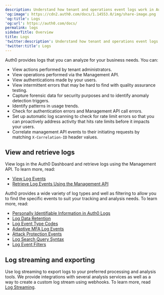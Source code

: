 ```yaml
---
description: Understand how tenant and operations event logs work in Auth0.
'og:image': https://cdn2.auth0.com/docs/1.14553.0/img/share-image.png
'og:title': Logs
'og:url': https://auth0.com/docs/
permalink: logs
sidebarTitle: Overview
title: Logs
'twitter:description': Understand how tenant and operations event logs work in Auth0.
'twitter:title': Logs
---
```

Auth0 provides logs that you can analyze for your business needs. You can:

* View actions performed by tenant administrators.
* View operations performed via the <Tooltip tip="Management API: A product to allow customers to perform administrative tasks." cta="View Glossary" href="/docs/glossary?term=Management+API">Management API</Tooltip>.
* View authentications made by your users.
* View intermittent errors that may be hard to find with quality assurance testing.
* Capture forensic data for security purposes and to identify anomaly detection triggers.
* Identify patterns in usage trends.
* Check for authentication errors and Management API call errors.
* Set up automatic log scanning to check for rate limit errors so that you can proactively address activity that hits rate limits before it impacts your users.
* Correlate management API events to their initiating requests by matching `X-Correlation-ID` header values.

## View and retrieve logs

View logs in the <Tooltip tip="Auth0 Dashboard: Auth0's main product to configure your services." cta="View Glossary" href="/docs/glossary?term=Auth0+Dashboard">Auth0 Dashboard</Tooltip> and retrieve logs using the Management API. To learn more, read:

* [View Log Events](/docs/deploy-monitor/logs/view-log-events)
* [Retrieve Log Events Using the Management API](/docs/deploy-monitor/logs/retrieve-log-events-using-mgmt-api)

Auth0 provides a wide variety of log types and well as filtering to allow you to find the specific events to suit your tracking and analysis needs. To learn more, read:

* [Personally Identifiable Information in Auth0 Logs](/docs/deploy-monitor/logs/pii-in-logs)
* [Log Data Retention](/docs/deploy-monitor/logs/log-data-retention)
* [Log Event Type Codes](/docs/deploy-monitor/logs/log-event-type-codes)
* [Adaptive MFA Log Events](/docs/secure/multi-factor-authentication/adaptive-mfa/adaptive-mfa-log-events)
* [Attack Protection Events](/docs/secure/attack-protection/view-attack-protection-events)
* [Log Search Query Syntax](/docs/deploy-monitor/logs/log-search-query-syntax)
* [Log Event Filters](/docs/deploy-monitor/logs/log-event-filters)

## Log streaming and exporting

Use log streaming to export logs to your preferred processing and analysis tools. We provide integrations with several analysis services as well as a way to create a custom log stream using webhooks. To learn more, read [Log Streaming](/docs/customize/log-streams).